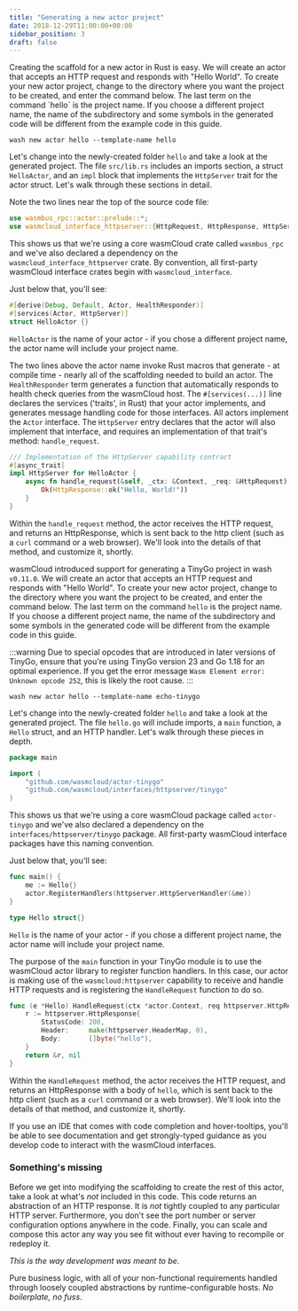 ```yaml
---
title: "Generating a new actor project"
date: 2018-12-29T11:00:00+00:00
sidebar_position: 3
draft: false
---
```



<Tabs>
  <TabItem value="rust" label="Rust" default>
Creating the scaffold for a new actor in Rust is easy. We will create an actor that accepts an HTTP request and responds with "Hello World". To create your new actor project, change to the directory where you want the project to be created, and enter the command below. The last term on the command `hello` is the project name. If you choose a different project name, the name of the subdirectory and some symbols in the generated code will be different from the example code in this guide.

```shell
wash new actor hello --template-name hello
```

Let's change into the newly-created folder `hello` and take a look at the generated project. The file `src/lib.rs` includes an imports section, a struct `HelloActor`, and an `impl` block that implements the `HttpServer` trait for the actor struct. Let's walk through these sections in detail.

Note the two lines near the top of the source code file:

```rust
use wasmbus_rpc::actor::prelude::*;
use wasmcloud_interface_httpserver::{HttpRequest, HttpResponse, HttpServer, HttpServerReceiver};
```

This shows us that we're using a core wasmCloud crate called `wasmbus_rpc` and we've also declared a dependency on the `wasmcloud_interface_httpserver` crate. By convention, all first-party wasmCloud interface crates begin with `wasmcloud_interface`.

Just below that, you'll see:

```rust
#[derive(Debug, Default, Actor, HealthResponder)]
#[services(Actor, HttpServer)]
struct HelloActor {}
```

`HelloActor` is the name of your actor - if you chose a different project name, the actor name will include your project name.

The two lines above the actor name invoke Rust macros that generate - at compile time - nearly all of the scaffolding needed to build an actor. The `HealthResponder` term generates a function that automatically responds to health check queries from the wasmCloud host. The `#[services(...)]` line declares the services ('traits', in Rust) that your actor implements, and generates message handling code for those interfaces. All actors implement the `Actor` interface. The `HttpServer` entry declares that the actor will also implement that interface, and requires an implementation of that trait's method: `handle_request`.

```rust
/// Implementation of the HttpServer capability contract
#[async_trait]
impl HttpServer for HelloActor {
    async fn handle_request(&self, _ctx: &Context, _req: &HttpRequest) -> RpcResult<HttpResponse> {
        Ok(HttpResponse::ok("Hello, World!"))
    }
}
```

Within the `handle_request` method, the actor receives the HTTP request, and returns an HttpResponse, which is sent back to the http client (such as a `curl` command or a web browser). We'll look into the details of that method, and customize it, shortly.

  </TabItem>

  <TabItem value="tinygo" label="TinyGo">

wasmCloud introduced support for generating a TinyGo project in wash `v0.11.0`. We will create an actor that accepts an HTTP request and responds with "Hello World". To create your new actor project, change to the directory where you want the project to be created, and enter the command below. The last term on the command `hello` is the project name. If you choose a different project name, the name of the subdirectory and some symbols in the generated code will be different from the example code in this guide.

:::warning
Due to special opcodes that are introduced in later versions of TinyGo, ensure that you're using TinyGo version 23 and Go 1.18 for an optimal experience. If you get the error message `Wasm Element error: Unknown opcode 252`, this is likely the root cause.
:::

```shell
wash new actor hello --template-name echo-tinygo
```

Let's change into the newly-created folder `hello` and take a look at the generated project. The file `hello.go` will include imports, a `main` function, a `Hello` struct, and an HTTP handler. Let's walk through these pieces in depth.

```go
package main

import (
	"github.com/wasmcloud/actor-tinygo"
	"github.com/wasmcloud/interfaces/httpserver/tinygo"
)
```

This shows us that we're using a core wasmCloud package called `actor-tinygo` and we've also declared a dependency on the `interfaces/httpserver/tinygo` package. All first-party wasmCloud interface packages have this naming convention.

Just below that, you'll see:

```go
func main() {
	me := Hello{}
	actor.RegisterHandlers(httpserver.HttpServerHandler(&me))
}

type Hello struct{}
```

`Hello` is the name of your actor - if you chose a different project name, the actor name will include your project name.

The purpose of the `main` function in your TinyGo module is to use the wasmCloud actor library to register function handlers. In this case, our actor is making use of the `wasmcloud:httpserver` capability to receive and handle HTTP requests and is registering the `HandleRequest` function to do so.

```go
func (e *Hello) HandleRequest(ctx *actor.Context, req httpserver.HttpRequest) (*httpserver.HttpResponse, error) {
	r := httpserver.HttpResponse{
		StatusCode: 200,
		Header:     make(httpserver.HeaderMap, 0),
		Body:       []byte("hello"),
	}
	return &r, nil
}
```

Within the `HandleRequest` method, the actor receives the HTTP request, and returns an HttpResponse with a body of `hello`, which is sent back to the http client (such as a `curl` command or a web browser). We'll look into the details of that method, and customize it, shortly.

  </TabItem>

</Tabs>

If you use an IDE that comes with code completion and hover-tooltips, you'll be able to see documentation and get strongly-typed guidance as you develop code to interact with the wasmCloud interfaces.

### Something's missing

Before we get into modifying the scaffolding to create the rest of this actor, take a look at what's _not_ included in this code. This code returns an abstraction of an HTTP response. It is _not_ tightly coupled to any particular HTTP server. Furthermore, you don't see the port number or server configuration options anywhere in the code. Finally, you can scale and compose this actor any way you see fit without ever having to recompile or redeploy it.

_This is the way development was meant to be_.

Pure business logic, with all of your non-functional requirements handled through loosely coupled abstractions by runtime-configurable hosts. _No boilerplate, no fuss_.
